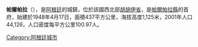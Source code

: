 '''帕爾帕拉'''（{{lang-es|Palpalá}}），是[[阿根廷|阿根廷]]的城鎮，位於該國西北部[[胡胡伊省|胡胡伊省]]，是[[帕爾帕拉縣|帕爾帕拉縣]]的首府，始建於1948年4月17日，面積437平方公里，海拔高度1,125米，2001年人口44,126，人口密度每平方公里100.97人。

{{coord|24|15|S|65|07|W|region:AR_type:city_source:kolossus-nlwiki|display=title}}

{{Argentina-geo-stub}}
[[Category:阿根廷城市|Category:阿根廷城市]]